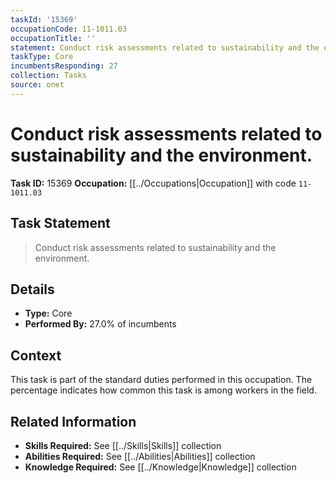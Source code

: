 ```yaml
---
taskId: '15369'
occupationCode: 11-1011.03
occupationTitle: ''
statement: Conduct risk assessments related to sustainability and the environment.
taskType: Core
incumbentsResponding: 27
collection: Tasks
source: onet
---
```

# Conduct risk assessments related to sustainability and the environment.

**Task ID:** 15369
**Occupation:** [[../Occupations|Occupation]] with code `11-1011.03`

## Task Statement

> Conduct risk assessments related to sustainability and the environment.

## Details

- **Type:** Core
- **Performed By:** 27.0% of incumbents

## Context

This task is part of the standard duties performed in this occupation. The percentage indicates how common this task is among workers in the field.

## Related Information

- **Skills Required:** See [[../Skills|Skills]] collection
- **Abilities Required:** See [[../Abilities|Abilities]] collection
- **Knowledge Required:** See [[../Knowledge|Knowledge]] collection
